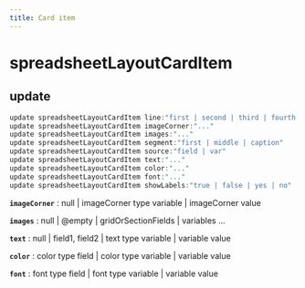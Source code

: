 ```yaml
---
title: Card item
---
```


# spreadsheetLayoutCardItem

## update

```js filename="Terminal" copy
update spreadsheetLayoutCardItem line:"first | second | third | fourth | fifth"
update spreadsheetLayoutCardItem imageCorner:"..."
update spreadsheetLayoutCardItem images:"..."
update spreadsheetLayoutCardItem segment:"first | middle | caption"
update spreadsheetLayoutCardItem source:"field | var"
update spreadsheetLayoutCardItem text:"..."
update spreadsheetLayoutCardItem color:"..."
update spreadsheetLayoutCardItem font:"..."
update spreadsheetLayoutCardItem showLabels:"true | false | yes | no"
```

**`imageCorner`**
 : null | imageCorner type variable | imageCorner value

**`images`**
 : null | @empty | gridOrSectionFields | variables ...

**`text`**
 : null | field1, field2 | text type variable | variable value

**`color`**
 : color type field | color type variable | variable value

**`font`**
 : font type field | font type variable | variable value


